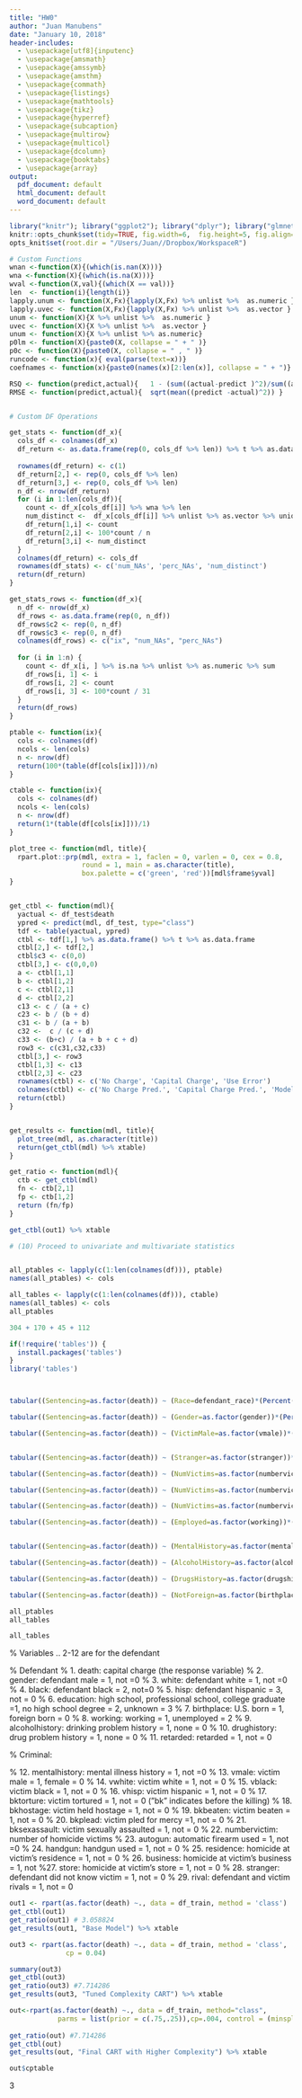 ```yaml
---
title: "HW0"
author: "Juan Manubens"
date: "January 10, 2018"
header-includes:
  - \usepackage[utf8]{inputenc}
  - \usepackage{amsmath}
  - \usepackage{amssymb}
  - \usepackage{amsthm}
  - \usepackage{commath}
  - \usepackage{listings}
  - \usepackage{mathtools}
  - \usepackage{tikz}
  - \usepackage{hyperref}
  - \usepackage{subcaption}
  - \usepackage{multirow}
  - \usepackage{multicol}
  - \usepackage{dcolumn}
  - \usepackage{booktabs}
  - \usepackage{array}
output:
  pdf_document: default
  html_document: default
  word_document: default
---
```


```r
library("knitr"); library("ggplot2"); library("dplyr"); library("glmnet"); library('stringr'); library('tidyr');library("data.table"); library("leaps");library("lmtest") ; library("vcd"); library("splines");library("rms");library("stargazer")
knitr::opts_chunk$set(tidy=TRUE, fig.width=6,  fig.height=5, fig.align='left', dev = 'pdf')
opts_knit$set(root.dir = "/Users/Juan//Dropbox/WorkspaceR")
```




```r
# Custom Functions
wnan <-function(X){(which(is.nan(X)))}
wna <-function(X){(which(is.na(X)))}
wval <-function(X,val){(which(X == val))}
len  <- function(i){length(i)}
lapply.unum <- function(X,Fx){lapply(X,Fx) %>% unlist %>%  as.numeric }
lapply.uvec <- function(X,Fx){lapply(X,Fx) %>% unlist %>%  as.vector }
unum <- function(X){X %>% unlist %>%  as.numeric }
uvec <- function(X){X %>% unlist %>%  as.vector }
unum <- function(X){X %>% unlist %>% as.numeric}
p0lm <- function(X){paste0(X, collapse = " + " )}
p0c <- function(X){paste0(X, collapse = " , " )}
runcode <- function(x){ eval(parse(text=x))}
coefnames <- function(x){paste0(names(x)[2:len(x)], collapse = " + ")}

RSQ <- function(predict,actual){   1 - (sum((actual-predict )^2)/sum((actual-mean(actual))^2)) }
RMSE <- function(predict,actual){  sqrt(mean((predict -actual)^2)) }


# Custom DF Operations

get_stats <- function(df_x){
  cols_df <- colnames(df_x)
  df_return <- as.data.frame(rep(0, cols_df %>% len)) %>% t %>% as.data.frame
  
  rownames(df_return) <- c(1)
  df_return[2,] <- rep(0, cols_df %>% len)
  df_return[3,] <- rep(0, cols_df %>% len)
  n_df <- nrow(df_return)
  for (i in 1:len(cols_df)){
    count <- df_x[cols_df[i]] %>% wna %>% len 
    num_distinct <-  df_x[cols_df[i]] %>% unlist %>% as.vector %>% unique %>% len 
    df_return[1,i] <- count
    df_return[2,i] <- 100*count / n
    df_return[3,i] <- num_distinct
  }
  colnames(df_return) <- cols_df
  rownames(df_stats) <- c('num_NAs', 'perc_NAs', 'num_distinct')
  return(df_return)
}

get_stats_rows <- function(df_x){
  n_df <- nrow(df_x)
  df_rows <- as.data.frame(rep(0, n_df))
  df_rows$c2 <- rep(0, n_df)
  df_rows$c3 <- rep(0, n_df)
  colnames(df_rows) <- c("ix", "num_NAs", "perc_NAs")
  
  for (i in 1:n) {
    count <- df_x[i, ] %>% is.na %>% unlist %>% as.numeric %>% sum
    df_rows[i, 1] <- i
    df_rows[i, 2] <- count
    df_rows[i, 3] <- 100*count / 31
  }
  return(df_rows)
}

ptable <- function(ix){
  cols <- colnames(df)
  ncols <- len(cols)
  n <- nrow(df)
  return(100*(table(df[cols[ix]]))/n)
}

ctable <- function(ix){
  cols <- colnames(df)
  ncols <- len(cols)
  n <- nrow(df)
  return(1*(table(df[cols[ix]]))/1)
}

plot_tree <- function(mdl, title){
  rpart.plot::prp(mdl, extra = 1, faclen = 0, varlen = 0, cex = 0.8, 
                  round = 1, main = as.character(title), 
                  box.palette = c('green', 'red'))[mdl$frame$yval]
}


get_ctbl <- function(mdl){
  yactual <- df_test$death
  ypred <- predict(mdl, df_test, type="class")
  tdf <- table(yactual, ypred)
  ctbl <- tdf[1,] %>% as.data.frame() %>% t %>% as.data.frame
  ctbl[2,] <- tdf[2,]
  ctbl$c3 <- c(0,0)
  ctbl[3,] <- c(0,0,0)
  a <- ctbl[1,1]
  b <- ctbl[1,2]
  c <- ctbl[2,1]
  d <- ctbl[2,2]
  c13 <- c / (a + c)
  c23 <- b / (b + d)
  c31 <- b / (a + b)
  c32 <-  c / (c + d)
  c33 <- (b+c) / (a + b + c + d)
  row3 <- c(c31,c32,c33)
  ctbl[3,] <- row3
  ctbl[1,3] <- c13
  ctbl[2,3] <- c23
  rownames(ctbl) <- c('No Charge', 'Capital Charge', 'Use Error')
  colnames(ctbl) <- c('No Charge Pred.', 'Capital Charge Pred.', 'Model Error')
  return(ctbl)
}


get_results <- function(mdl, title){
  plot_tree(mdl, as.character(title))
  return(get_ctbl(mdl) %>% xtable)
}

get_ratio <- function(mdl){
  ctb <- get_ctbl(mdl)
  fn <- ctb[2,1]
  fp <- ctb[1,2]
  return (fn/fp)
}

get_ctbl(out1) %>% xtable

```



```r


# (10) Proceed to univariate and multivariate statistics


all_ptables <- lapply(c(1:len(colnames(df))), ptable)
names(all_ptables) <- cols

all_tables <- lapply(c(1:len(colnames(df))), ctable)
names(all_tables) <- cols
all_ptables

304 + 170 + 45 + 112

if(!require('tables')) {
  install.packages('tables')
}
library('tables')



tabular((Sentencing=as.factor(death)) ~ (Race=defendant_race)*(Percent("row") + 1), data = df) %>% latex

tabular((Sentencing=as.factor(death)) ~ (Gender=as.factor(gender))*(Percent("row") + 1), data = df) %>% latex

tabular((Sentencing=as.factor(death)) ~ (VictimMale=as.factor(vmale))*(Percent("row") + 1), data = df) %>% latex


tabular((Sentencing=as.factor(death)) ~ (Stranger=as.factor(stranger))*(Percent("row") + 1), data = df) %>% latex

tabular((Sentencing=as.factor(death)) ~ (NumVictims=as.factor(numbervictim))*(Percent("row") + 1), data = df) %>% latex

tabular((Sentencing=as.factor(death)) ~ (NumVictims=as.factor(numbervictim))*(Percent("row") + 1), data = df) 

tabular((Sentencing=as.factor(death)) ~ (NumVictims=as.factor(numbervictim))*(Percent("row") + 1), data = df)

tabular((Sentencing=as.factor(death)) ~ (Employed=as.factor(working))*(Percent("row") + 1), data = df) %>% latex


tabular((Sentencing=as.factor(death)) ~ (MentalHistory=as.factor(mentalhistory))*(Percent("row") + 1), data = df) %>% latex

tabular((Sentencing=as.factor(death)) ~ (AlcoholHistory=as.factor(alcoholhistory))*(Percent("row") + 1), data = df) %>% latex

tabular((Sentencing=as.factor(death)) ~ (DrugsHistory=as.factor(drugshistory))*(Percent("row") + 1), data = df) %>% latex

tabular((Sentencing=as.factor(death)) ~ (NotForeign=as.factor(birthplace))*(Percent("row") + 1), data = df) %>% latex


```



```r
all_ptables
all_tables
```

```r
all_tables
```

% Variables .. 2-12 are for the defendant

% Defendant
% 1. death: capital charge (the response variable)
% 2. gender: defendant male = 1, not =0
% 3. white: defendant white = 1, not =0
% 4. black: defendant black = 2, not=0
% 5. hisp: defendant hispanic = 3, not = 0
% 6. education: high school, professional school, college graduate =1, no high school degree = 2, unknown = 3
% 7. birthplace: U.S. born = 1, foreign born = 0
% 8. working: working = 1, unemployed = 2
% 9. alcoholhistory: drinking problem history = 1, none = 0
% 10. drughistory: drug problem history = 1, none = 0
% 11. retarded: retarded = 1, not = 0

% Criminal:

% 12. mentalhistory: mental illness history = 1, not =0
% 13. vmale: victim male = 1, female = 0
% 14. vwhite: victim white = 1, not = 0
% 15. vblack: victim black = 1, not = 0
% 16. vhisp: victim hispanic = 1, not = 0
% 17. bktorture: victim tortured = 1, not = 0 (”bk” indicates before the killing)
% 18. bkhostage: victim held hostage = 1, not = 0
% 19. bkbeaten: victim beaten = 1, not = 0
% 20. bkplead: victim pled for mercy =1, not = 0
% 21. bksexassault: victim sexually assaulted = 1, not = 0
% 22. numbervictim: number of homicide victims
% 23. autogun: automatic firearm used = 1, not =0
% 24. handgun: handgun used = 1, not = 0
% 25. residence: homicide at victim’s residence = 1, not = 0 
% 26. business: homicide at victim’s business = 1, not %27. store: homicide at victim’s store = 1, not = 0
% 28. stranger: defendant did not know victim = 1, not = 0 
% 29. rival: defendant and victim rivals = 1, not = 0



```r
out1 <- rpart(as.factor(death) ~., data = df_train, method = 'class')
get_ctbl(out1)
get_ratio(out1) # 3.058824
get_results(out1, "Base Model") %>% xtable
```


```r

out3 <- rpart(as.factor(death) ~., data = df_train, method = 'class',
              cp = 0.04)

summary(out3)
get_ctbl(out3)
get_ratio(out3) #7.714286
get_results(out3, "Tuned Complexity CART") %>% xtable

```


```r
out<-rpart(as.factor(death) ~., data = df_train, method="class",
            parms = list(prior = c(.75,.25)),cp=.004, control = (minsplit = 3))
   
get_ratio(out) #7.714286
get_ctbl(out)
get_results(out, "Final CART with Higher Complexity") %>% xtable      

out$cptable

```


3